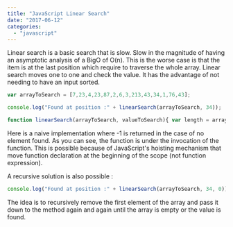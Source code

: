 ```yaml
---
title: "JavaScript Linear Search"
date: "2017-06-12"
categories: 
  - "javascript"
---
```


Linear search is a basic search that is slow. Slow in the magnitude of having an asymptotic analysis of a BigO of O(n). This is the worse case is that the item is at the last position which require to traverse the whole array. Linear search moves one to one and check the value. It has the advantage of not needing to have an input sorted.

```typescript
var arrayToSearch = [7,23,4,23,87,2,6,3,213,43,34,1,76,43];

console.log("Found at position :" + linearSearch(arrayToSearch, 34));

function linearSearch(arrayToSearch, valueToSearch){ var length = arrayToSearch.length; for(var i = 0; i < length ; i++){ if(arrayToSearch[i] === valueToSearch){ return i; } } return -1; } 
``` 


Here is a naive implementation where -1 is returned in the case of no element found. As you can see, the function is under the invocation of the function. This is possible because of JavaScript's hoisting mechanism that move function declaration at the beginning of the scope (not function expression).

A recursive solution is also possible :

```typescript
console.log("Found at position :" + linearSearch(arrayToSearch, 34, 0)); function linearSearch(arrayToSearch, valueToSearch, index){ if(arrayToSearch.length === 0){ return -1; } if(arrayToSearch[0] === valueToSearch){ return index; } return linearSearch(arrayToSearch.slice(1), valueToSearch, index + 1); } 
``` 


The idea is to recursively remove the first element of the array and pass it down to the method again and again until the array is empty or the value is found.

